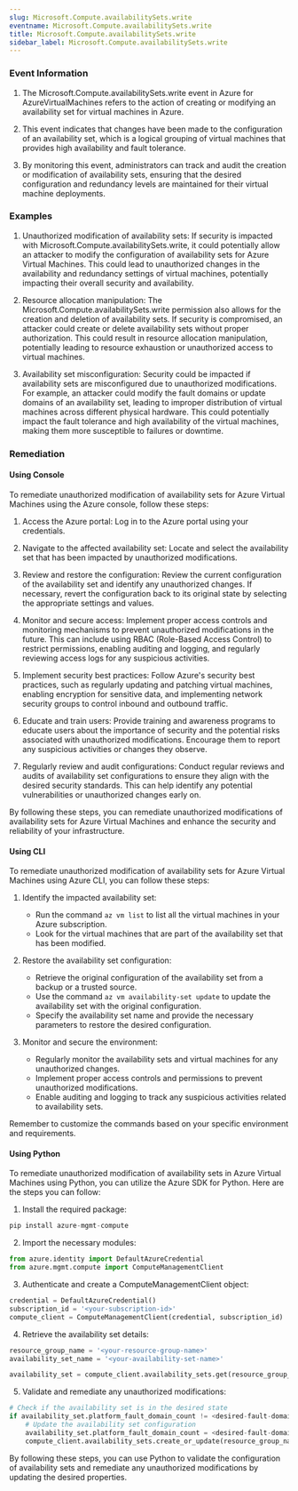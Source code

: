 ```yaml
--- 
slug: Microsoft.Compute.availabilitySets.write
eventname: Microsoft.Compute.availabilitySets.write
title: Microsoft.Compute.availabilitySets.write
sidebar_label: Microsoft.Compute.availabilitySets.write
---
```

                       
### Event Information

1. The Microsoft.Compute.availabilitySets.write event in Azure for AzureVirtualMachines refers to the action of creating or modifying an availability set for virtual machines in Azure.

2. This event indicates that changes have been made to the configuration of an availability set, which is a logical grouping of virtual machines that provides high availability and fault tolerance.

3. By monitoring this event, administrators can track and audit the creation or modification of availability sets, ensuring that the desired configuration and redundancy levels are maintained for their virtual machine deployments.


### Examples

1. Unauthorized modification of availability sets: If security is impacted with Microsoft.Compute.availabilitySets.write, it could potentially allow an attacker to modify the configuration of availability sets for Azure Virtual Machines. This could lead to unauthorized changes in the availability and redundancy settings of virtual machines, potentially impacting their overall security and availability.

2. Resource allocation manipulation: The Microsoft.Compute.availabilitySets.write permission also allows for the creation and deletion of availability sets. If security is compromised, an attacker could create or delete availability sets without proper authorization. This could result in resource allocation manipulation, potentially leading to resource exhaustion or unauthorized access to virtual machines.

3. Availability set misconfiguration: Security could be impacted if availability sets are misconfigured due to unauthorized modifications. For example, an attacker could modify the fault domains or update domains of an availability set, leading to improper distribution of virtual machines across different physical hardware. This could potentially impact the fault tolerance and high availability of the virtual machines, making them more susceptible to failures or downtime.

### Remediation

#### Using Console

To remediate unauthorized modification of availability sets for Azure Virtual Machines using the Azure console, follow these steps:

1. Access the Azure portal: Log in to the Azure portal using your credentials.

2. Navigate to the affected availability set: Locate and select the availability set that has been impacted by unauthorized modifications.

3. Review and restore the configuration: Review the current configuration of the availability set and identify any unauthorized changes. If necessary, revert the configuration back to its original state by selecting the appropriate settings and values.

4. Monitor and secure access: Implement proper access controls and monitoring mechanisms to prevent unauthorized modifications in the future. This can include using RBAC (Role-Based Access Control) to restrict permissions, enabling auditing and logging, and regularly reviewing access logs for any suspicious activities.

5. Implement security best practices: Follow Azure's security best practices, such as regularly updating and patching virtual machines, enabling encryption for sensitive data, and implementing network security groups to control inbound and outbound traffic.

6. Educate and train users: Provide training and awareness programs to educate users about the importance of security and the potential risks associated with unauthorized modifications. Encourage them to report any suspicious activities or changes they observe.

7. Regularly review and audit configurations: Conduct regular reviews and audits of availability set configurations to ensure they align with the desired security standards. This can help identify any potential vulnerabilities or unauthorized changes early on.

By following these steps, you can remediate unauthorized modifications of availability sets for Azure Virtual Machines and enhance the security and reliability of your infrastructure.

#### Using CLI

To remediate unauthorized modification of availability sets for Azure Virtual Machines using Azure CLI, you can follow these steps:

1. Identify the impacted availability set: 
   - Run the command `az vm list` to list all the virtual machines in your Azure subscription.
   - Look for the virtual machines that are part of the availability set that has been modified.

2. Restore the availability set configuration:
   - Retrieve the original configuration of the availability set from a backup or a trusted source.
   - Use the command `az vm availability-set update` to update the availability set with the original configuration.
   - Specify the availability set name and provide the necessary parameters to restore the desired configuration.

3. Monitor and secure the environment:
   - Regularly monitor the availability sets and virtual machines for any unauthorized changes.
   - Implement proper access controls and permissions to prevent unauthorized modifications.
   - Enable auditing and logging to track any suspicious activities related to availability sets.

Remember to customize the commands based on your specific environment and requirements.

#### Using Python

To remediate unauthorized modification of availability sets in Azure Virtual Machines using Python, you can utilize the Azure SDK for Python. Here are the steps you can follow:

1. Install the required package:
```python
pip install azure-mgmt-compute
```

2. Import the necessary modules:
```python
from azure.identity import DefaultAzureCredential
from azure.mgmt.compute import ComputeManagementClient
```

3. Authenticate and create a ComputeManagementClient object:
```python
credential = DefaultAzureCredential()
subscription_id = '<your-subscription-id>'
compute_client = ComputeManagementClient(credential, subscription_id)
```

4. Retrieve the availability set details:
```python
resource_group_name = '<your-resource-group-name>'
availability_set_name = '<your-availability-set-name>'

availability_set = compute_client.availability_sets.get(resource_group_name, availability_set_name)
```

5. Validate and remediate any unauthorized modifications:
```python
# Check if the availability set is in the desired state
if availability_set.platform_fault_domain_count != <desired-fault-domain-count>:
    # Update the availability set configuration
    availability_set.platform_fault_domain_count = <desired-fault-domain-count>
    compute_client.availability_sets.create_or_update(resource_group_name, availability_set_name, availability_set)
```

By following these steps, you can use Python to validate the configuration of availability sets and remediate any unauthorized modifications by updating the desired properties.


 